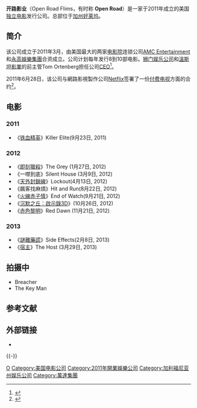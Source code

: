 {{Link style|time=2015-12-13T13:32:48+00:00}}
{{Infobox company
| company_name = 开路影业<br>Open Road Flims
| company_logo = [[File:Open-road-logo.png|220px]]
| caption =
| slogan= 
| type = [[私人公司|私人公司]]
| founder = [[Regal_Entertainment_Group|Regal Entertainment Group]]<br />[[AMC電影院|AMC電影院]]
| foundation = 2011年3月28日
| key_people = [[Tom_Ortenberg|Tom Ortenberg]] (CEO)
| industry = [[电影|电影]]
| homepage = {{URL|http://www.openroadfilms.com/}}
| subsid = 
| divisions =
| parent =
}}

'''开路影业'''（Open Road Flims，有时称 '''Open Road'''）是一家于2011年成立的美国[[独立电影|独立电影]]发行公司。总部位于[[加州|加州]][[好莱坞|好莱坞]]。

== 简介 ==
该公司成立于2011年3月，由美国最大的两家[[电影院|电影院]]连锁公司[[AMC電影院|AMC Entertainment]]和[[:en:Regal_Entertainment_Group|永高娛樂集團]]合资成立。公司计划每年发行8到10部电影。[[狮门娱乐公司|狮门娱乐公司]]和[[溫斯坦影業|溫斯坦影業]]的前主管Tom Ortenberg担任公司[[CEO|CEO]]<ref>{{cite news | url=http://www.hollywoodreporter.com/news/amc-entertainment-regal-acquire-release-164936 | title=AMC Entertainment, Regal to Acquire and Release 8–10 Films a Year | work=hollywoodreporter.com ([[The_Hollywood_Reporter|The Hollywood Reporter]]) | date=March 7, 2011 | accessdate=June 2, 2011 | author=Szalai, Georg | archive-date=2021-04-19 | archive-url=https://web.archive.org/web/20210419072749/https://www.hollywoodreporter.com/news/amc-entertainment-regal-acquire-release-164936 }}</ref>。

2011年6月28日，该公司与網路影視製作公司[[Netflix|Netflix]]签署了一份[[付费电视|付费电视]]方面的合约<ref>{{cite news | url=http://latimesblogs.latimes.com/entertainmentnewsbuzz/2011/06/open-road-films-signs-pay-tv-deal-with-netflix.html | date=June 28, 2012 | title=Open Road Films signs pay TV deal with Netflix | accessdate=June 28, 2011 | author=Ben Fritz | archive-date=2012-02-11 | archive-url=https://web.archive.org/web/20120211211227/http://latimesblogs.latimes.com/entertainmentnewsbuzz/2011/06/open-road-films-signs-pay-tv-deal-with-netflix.html | dead-url=no }}</ref>。

== 电影 ==

=== 2011 ===
*《[[铁血精英|铁血精英]]》Killer Elite(9月23日, 2011)

=== 2012 ===
*《[[即刻獵殺|即刻獵殺]]》The Grey (1月27日, 2012)
*《一噤到底》Silent House (3月9日, 2012)
*《[[天外封鎖線|天外封鎖線]]》Lockout(4月13日, 2012)
*《飆客找麻煩》Hit and Run(8月22日, 2012)
*《[[火線赤子情|火線赤子情]]》End of Watch(9月21日, 2012)
*《[[沉默之丘：啟示錄3D|沉默之丘：啟示錄3D]]》(10月26日, 2012)
*《[[赤色黎明|赤色黎明]]》Red Dawn (11月21日, 2012)

=== 2013 ===
*《[[謎離藥謊|謎離藥謊]]》Side Effects(2月8日, 2013)
*《[[宿主_(電影)|宿主]]》The Host (3月29日, 2013)

== 拍摄中 ==
*Breacher
*The Key Man

== 参考文献 ==
{{Reflist}}

== 外部链接 ==
*{{Official|http://www.openroadfilms.com//}}

{{-}}
{{美加電影製片廠}}
{{万达集团}}

{{Authority control}}

[[Category:美國電影發行公司|O]]
[[Category:美国电影公司|Category:美国电影公司]]
[[Category:2011年開業娛樂公司|Category:2011年開業娛樂公司]]
[[Category:加利福尼亚州娱乐公司|Category:加利福尼亚州娱乐公司]]
[[Category:萬達集團|Category:萬達集團]]